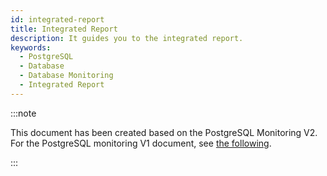 ```yaml
---
id: integrated-report
title: Integrated Report
description: It guides you to the integrated report.
keywords:
  - PostgreSQL
  - Database
  - Database Monitoring
  - Integrated Report
---
```


:::note

This document has been created based on the PostgreSQL Monitoring V2. For the PostgreSQL monitoring V1 document, see [the following](../postgresql-v1/integrated-report).

:::


<Integratedreport /> 
